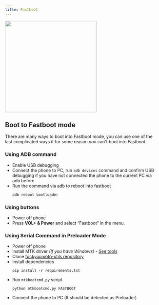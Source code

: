 ```yaml
---
title: Fastboot
---
```



<img src={MenuSelectImg} width="300" />

## Boot to Fastboot mode
There are many ways to boot into Fastboot mode, you can use one of the last complicated ways if for some reason you can't boot into Fastboot.

### Using ADB command
- Enable USB debugging
- Connect the phone to PC, run ```adb devices``` command and confirm USB debugging if you have not connected the phone to the current PC via adb before
- Run the command via adb to reboot into fastboot
  ```sh
  adb reboot bootloader
    ```

### Using buttons
- Power off phone
- Press **VOL+ & Power** and select “Fastboot” in the menu.

### Using Serial Command in Preloader Mode
- Power off phone
- Install MTK driver _(If you have Windows)_ - [See tools](../dev/tools.md)
- Clone [fuckyoumoto-utils repository](https://github.com/fuckyoumoto/fuckyoumoto-utils)
- Install dependencies
  ```shell
  pip install -r requirements.txt
    ```
- Run ``mtkbootcmd.py`` script
  ```shell
  python mtkbootcmd.py FASTBOOT
  ```
- Connect the phone to PC (It should be detected as Preloader)